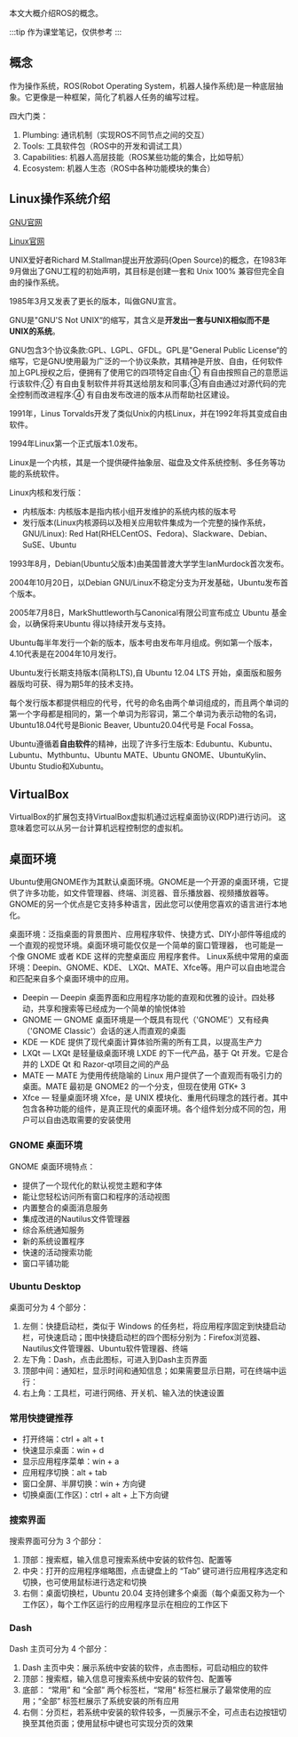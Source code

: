 


<WordCount>

本文大概介绍ROS的概念。

:::tip
作为课堂笔记，仅供参考
:::

## 概念

作为操作系统，ROS(Robot Operating System，机器人操作系统)是一种底层抽象。它更像是一种框架，简化了机器人任务的编写过程。

四大门类：

1. Plumbing: 通讯机制（实现ROS不同节点之间的交互）
2. Tools: 工具软件包（ROS中的开发和调试工具）
3. Capabilities: 机器人高层技能（ROS某些功能的集合，比如导航）
4. Ecosystem: 机器人生态（ROS中各种功能模块的集合）

## Linux操作系统介绍

[GNU官网](https://www.gnu.org)

[Linux官网](https://www.linux.org/)

UNIX爱好者Richard M.Stallman提出开放源码(Open Source)的概念，在1983年9月做出了GNU工程的初始声明，其目标是创建一套和 Unix 100% 兼容但完全自由的操作系统。


1985年3月又发表了更长的版本，叫做GNU宣言。

GNU是"GNU'S Not UNIX“的缩写，其含义是**开发出一套与UNIX相似而不是UNIX的系统**。


GNU包含3个协议条款:GPL、LGPL、GFDL。GPL是"General Public License“的缩写，它是GNU使用最为广泛的一个协议条款，其精神是开放、自由，任何软件加上GPL授权之后，便拥有了使用它的四项特定自由:① 有自由按照自己的意愿运行该软件;② 有自由复制软件并将其送给朋友和同事;③有自由通过对源代码的完全控制而改进程序:④ 有自由发布改进的版本从而帮助社区建设。


1991年，Linus Torvalds开发了类似Unix的内核Linux，并在1992年将其变成自由软件。

1994年Linux第一个正式版本1.0发布。

Linux是一个内核，其是一个提供硬件抽象层、磁盘及文件系统控制、多任务等功能的系统软件。

Linux内核和发行版：
- 内核版本: 内核版本是指内核小组开发维护的系统内核的版本号
- 发行版本(Linux内核源码以及相关应用软件集成为一个完整的操作系统，GNU/Linux): Red Hat(RHELCentOS、Fedora)、Slackware、Debian、SuSE、Ubuntu

1993年8月，Debian(Ubuntu父版本)由美国普渡大学学生IanMurdock首次发布。

2004年10月20日，以Debian GNU/Linux不稳定分支为开发基础，Ubuntu发布首个版本。

2005年7月8日，MarkShuttleworth与Canonical有限公司宣布成立 Ubuntu 基金会，以确保将来Ubuntu 得以持续开发与支持。

Ubuntu每半年发行一个新的版本，版本号由发布年月组成。例如第一个版本，4.10代表是在2004年10月发行。

Ubuntu发行长期支持版本(简称LTS),自 Ubuntu 12.04 LTS 开始，桌面版和服务器版均可获、得为期5年的技术支持。

每个发行版本都提供相应的代号，代号的命名由两个单词组成的，而且两个单词的第一个字母都是相同的，第一个单词为形容词，第二个单词为表示动物的名词，Ubuntu18.04代号是Bionic Beaver, Ubuntu20.04代号是 Focal Fossa。

Ubuntu遵循着**自由软件**的精神，出现了许多行生版本: Edubuntu、Kubuntu、Lubuntu、Mythbuntu、Ubuntu MATE、Ubuntu GNOME、UbuntuKylin、Ubuntu Studio和Xubuntu。

## VirtualBox

VirtualBox的扩展包支持VirtualBox虚拟机通过远程桌面协议(RDP)进行访问。 这意味着您可以从另一台计算机远程控制您的虚拟机。

## 桌面环境

Ubuntu使用GNOME作为其默认桌面环境。GNOME是一个开源的桌面环境，它提供了许多功能，如文件管理器、终端、浏览器、音乐播放器、视频播放器等。GNOME的另一个优点是它支持多种语言，因此您可以使用您喜欢的语言进行本地化。

桌面环境：泛指桌面的背景图片、应用程序软件、快捷方式、DIY小部件等组成的一个直观的视觉环境。桌面环境可能仅仅是一个简单的窗口管理器， 也可能是一个像 GNOME 或者 KDE 这样的完整桌面应
用程序套件。 Linux系统中常用的桌面环境：Deepin、GNOME、KDE、 LXQt、MATE、Xfce等。用户可以自由地混合和匹配来自多个桌面环境中的应用。

- Deepin — Deepin 桌面界面和应用程序功能的直观和优雅的设计。四处移动，共享和搜索等已经成为一个简单的愉悦体验
- GNOME — GNOME 桌面环境是一个既具有现代（'GNOME'）又有经典（'GNOME Classic'）会话的迷人而直观的桌面
- KDE — KDE 提供了现代桌面计算体验所需的所有工具，以提高生产力
- LXQt — LXQt 是轻量级桌面环境 LXDE 的下一代产品，基于 Qt 开发。它是合并的 LXDE Qt 和 Razor-qt项目之间的产品
- MATE — MATE 为使用传统隐喻的 Linux 用户提供了一个直观而有吸引力的桌面。MATE 最初是 GNOME2 的一个分支，但现在使用 GTK+ 3
- Xfce — 轻量桌面环境 Xfce，是 UNIX 模块化、重用代码理念的践行者。其中包含各种功能的组件，是真正现代的桌面环境。各个组件划分成不同的包，用户可以自由选取需要的安装使用

### GNOME 桌面环境

GNOME 桌面环境特点：
- 提供了一个现代化的默认视觉主题和字体
- 能让您轻松访问所有窗口和程序的活动视图
- 内置整合的桌面消息服务
- 集成改进的Nautilus文件管理器
- 综合系统通知服务
- 新的系统设置程序
- 快速的活动搜索功能
- 窗口平铺功能

### Ubuntu Desktop

桌面可分为 4 个部分：
1. 左侧：快捷启动栏，类似于 Windows 的任务栏，将应用程序固定到快捷启动栏，可快速启动；图中快捷启动栏的四个图标分别为：Firefox浏览器、Nautilus文件管理器、Ubuntu软件管理器、终端
2. 左下角：Dash，点击此图标，可进入到Dash主页界面
3. 顶部中间：通知栏，显示时间和通知信息；如果需要显示日期，可在终端中运行：
4. 右上角：工具栏，可进行网络、开关机、输入法的快速设置

### 常用快捷键推荐
- 打开终端：ctrl + alt + t
- 快速显示桌面：win + d
- 显示应用程序菜单：win + a
- 应用程序切换：alt + tab
- 窗口全屏、半屏切换：win + 方向键
- 切换桌面(工作区)：ctrl + alt + 上下方向键

### 搜索界面

搜索界面可分为 3 个部分：
1. 顶部：搜索框，输入信息可搜索系统中安装的软件包、配置等
2. 中央：打开的应用程序缩略图，点击键盘上的 “Tab” 键可进行应用程序选定和切换，也可使用鼠标进行选定和切换
3. 右侧：桌面切换栏，Ubuntu 20.04 支持创建多个桌面（每个桌面又称为一个工作区），每个工作区运行的应用程序显示在相应的工作区下

### Dash

Dash 主页可分为 4 个部分：
1. Dash 主页中央：展示系统中安装的软件，点击图标，可启动相应的软件
2. 顶部：搜索框，输入信息可搜索系统中安装的软件包、配置等
3. 底部： “常用” 和 “全部” 两个标签栏，“常用” 标签栏展示了最常使用的应用；“全部” 标签栏展示了系统安装的所有应用
4. 右侧：分页栏，若系统中安装的软件较多，一页展示不全，可点击右边按钮切换至其他页面；使用鼠标中键也可实现分页的效果

</WordCount>